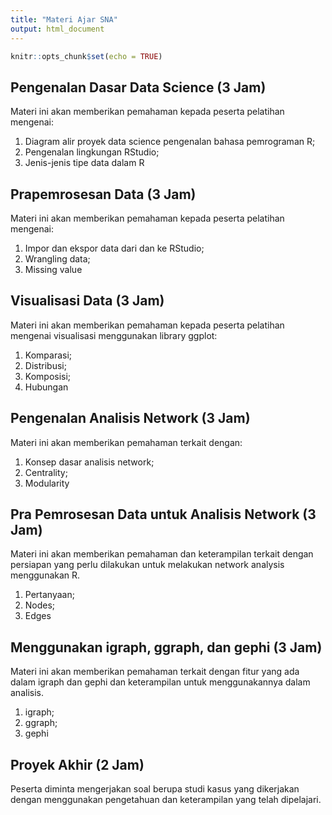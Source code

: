 ```yaml
---
title: "Materi Ajar SNA"
output: html_document
---
```


```r
knitr::opts_chunk$set(echo = TRUE)
```

## Pengenalan Dasar Data Science (3 Jam)

Materi ini akan memberikan pemahaman kepada peserta pelatihan mengenai: 

1. Diagram alir proyek data science pengenalan bahasa pemrograman R;
2. Pengenalan lingkungan RStudio;
3. Jenis-jenis tipe data dalam R

## Prapemrosesan Data (3 Jam)

Materi ini akan memberikan pemahaman kepada peserta pelatihan mengenai:

1. Impor dan ekspor data dari dan ke RStudio;
2. Wrangling data;
3. Missing value

## Visualisasi Data (3 Jam)

Materi ini akan memberikan pemahaman kepada peserta pelatihan mengenai visualisasi menggunakan library ggplot: 

1. Komparasi;
2. Distribusi; 
3. Komposisi; 
4. Hubungan

## Pengenalan Analisis Network (3 Jam)

Materi ini akan memberikan pemahaman terkait dengan: 

1. Konsep dasar analisis network;
2. Centrality;
3. Modularity

## Pra Pemrosesan Data untuk Analisis Network (3 Jam)

Materi ini akan memberikan pemahaman dan keterampilan terkait dengan persiapan yang perlu dilakukan untuk melakukan network analysis menggunakan R.

1. Pertanyaan;
2. Nodes;
3. Edges

## Menggunakan igraph, ggraph, dan gephi (3 Jam)

Materi ini akan memberikan pemahaman terkait dengan fitur yang ada dalam igraph dan gephi dan keterampilan untuk menggunakannya dalam analisis.

1. igraph;
2. ggraph; 
3. gephi

## Proyek Akhir (2 Jam)

Peserta diminta mengerjakan soal berupa studi kasus yang dikerjakan dengan menggunakan pengetahuan dan keterampilan yang telah dipelajari.